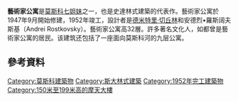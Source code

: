 {{Infobox building
| name               = 藝術家公寓
| native_name        = Котельническая набережная
| native_name_lang   = ru
| image              = File:Skyscraper Kotelnicheskaya naberezhnaya.jpg
| caption            = 
| location           = {{RUS}}[[莫斯科|莫斯科]]
| latd  = 55| latm = 44| lats = 50| latNS = N
| longd = 37| longm = 38| longs = 34| longEW = E
| iso_region         = RU_scale:2000
| coordinates_display= title
| status             = 
| start_date         = 
| completion_date    = 1952年
| opening            = 
| building_type      = 
| antenna_spire      = 
| architectural     = {{convert|176|m|ft|abbr=on}}<ref>[http://www.emporis.com/en/wm/bu/?id=kotelnicheskayanaberezhnaya-moscow-russia Building data at emporis.com]</ref>
| roof               = 
| top_floor          = 
| floor_count        = 32
| elevator_count     = 
| cost               = 
| floor_area         = 
| architect          = [[德米特里·切丘林|德米特里·切丘林]]、安德烈•羅斯阔夫斯基（Andrei Rostkovsky）
| structural_engineer= 
| main_contractor    = 
| developer          = 
| owner              = 
| management         = 
| references         = 
}}

'''藝術家公寓'''是[[莫斯科|莫斯科]][[七姐妹_(莫斯科)|七姐妹]]之一，也是史達林式建築的代表作。藝術家公寓於1947年9月開始修建，1952年竣工，設計者是[[德米特里·切丘林|德米特里·切丘林]]和安德烈•羅斯阔夫斯基（Andrei Rostkovsky）。藝術家公寓高32層{{convert|176|m}}。許多著名文化人，如{{tsl|en|Vasily Aksyonov|瓦西里·阿克肖諾夫}}都曾是藝術家公寓的居民。该建筑还包括了一座面向莫斯科河的九层公寓。

==參考資料==
{{reflist}}
[[Category:莫斯科建築物|Category:莫斯科建築物]]
[[Category:斯大林式建築|Category:斯大林式建築]]
[[Category:1952年完工建築物|Category:1952年完工建築物]]
[[Category:150米至199米高的摩天大樓|Category:150米至199米高的摩天大樓]]